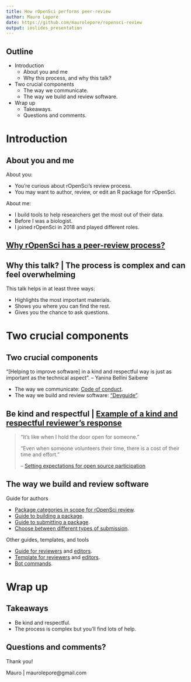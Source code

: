 ```yaml
---
title: How rOpenSci performs peer-review
author: Mauro Lepore 
date: https://github.com/maurolepore/ropensci-review
output: ioslides_presentation
---
```


## Outline

* Introduction
  * About you and me
  * Why this process, and why this talk?
  
* Two crucial components
  * The way we communicate.
  * The way we build and review software.

* Wrap up
  * Takeaways.
  * Questions and comments.

# Introduction

## About you and me

About you:

* You're curious about rOpenSci's review process.
* You may want to author, review, or edit an R package for rOpenSci.

About me:

* I build tools to help researchers get the most out of their data.
* Before I was a biologist.
* I joined rOpenSci in 2018 and played different roles.

## [Why rOpenSci has a peer-review process?](https://github.com/ropensci/software-review?tab=readme-ov-file#why-and-how-submit-your-package-to-ropensci)

## Why this talk? | The process is complex and can feel overwhelming

This talk helps in at least three ways:

* Highlights the most important materials.
* Shows you where you can find the rest.
* Gives you the chance to ask questions.

# Two crucial components

## Two crucial components

"[Helping to improve software] in a kind and respectful way is just as important as the technical aspect". -- Yanina Bellini Saibene

* The way we communicate: [Code of conduct](https://ropensci.org/code-of-conduct/).
* The way we build and review software: ["Devguide"](https://devguide.ropensci.org/).

## Be kind and respectful | [Example of a kind and respectful reviewer's response](https://github.com/ropensci/software-review/issues/577#issuecomment-1494333794)

> "It's like when I hold the door open for someone."
>
> "Even when someone volunteers their time, there is a cost of their time and effort."
> 
> -- [Setting expectations for open source
participation](https://snarky.ca/setting-expectations-for-open-source-participation/amp/)

## The way we build and review software

Guide for authors

* [Package categories in scope for rOpenSci review](https://devguide.ropensci.org/softwarereview_policies.html#package-categories).
* [Guide to building a package](https://devguide.ropensci.org/building.html).
* [Guide to submitting a package](https://devguide.ropensci.org/authors-guide.html).
* [Choose between different types of submission](https://github.com/ropensci/software-review/issues/new/choose).

Other guides, templates, and tools

* [Guide for reviewers](https://devguide.ropensci.org/reviewerguide.html) and [editors](https://devguide.ropensci.org/editorguide.html).
* [Template for reviewers](https://devguide.ropensci.org/reviewtemplate.html) and [editors](https://devguide.ropensci.org/editortemplate.html).
* [Bot commands](https://devguide.ropensci.org/bot_cheatsheet.html).

# Wrap up

## Takeaways

* Be kind and respectful.
* The process is complex but you'll find lots of help.

## Questions and comments?

Thank you!

Mauro | maurolepore@gmail.com

